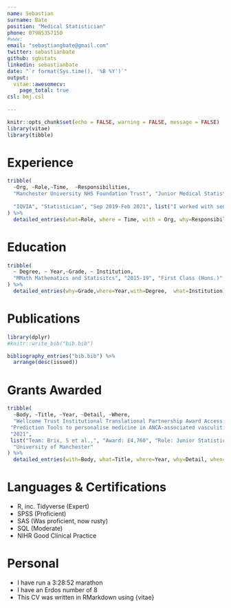 ---
name: Sebastian
surname: Bate
position: "Medical Statistician"
phone: 07985357150
#www: 
email: "sebastiangbate@gmail.com"
twitter: sebastianbate
github: sgbstats
linkedin: sebastianbate
date: "`r format(Sys.time(), '%B %Y')`"
output: 
  vitae::awesomecv:
    page_total: true
csl: bmj.csl
    
---

```{r setup, include=FALSE}
knitr::opts_chunk$set(echo = FALSE, warning = FALSE, message = FALSE)
library(vitae)
library(tibble)
```

# Experience

```{r}
tribble(
  ~Org, ~Role,~Time,  ~Responsibilities,
  "Manchester University NHS Foundation Trust", "Junior Medical Statistician", "Mar 2021-", list("I have been involved in multiple studies and lead on statistical design and analysis from concept through to dissemination.","I support all levels of researchers from undergraduate and postgraduate students, through to clinical academics and consultants.","I have been responsible for reviewing the design, statistical accuracy and overall viability of all trust sponsored research protocols prior to ethics submission in collaboration with senior statisticians.","I have multiple collaborations with clinicians across the whole of MFT, The University of Manchester, and other trusts, including Renal, Critical Care, Gastroenterology, Cardiovascular, Cystic Fibrosis, Respiratory, Oncogeriatrics, Dermatology, Oncoplastic Surgery, Physiotherapy, Maternity, Trauma Care, and ENT.", "I am the resident statistician for Respiratory Medicine Journal Club where I lead discussions critically appraising research and providing statistical context.", "I have given multiple talks on statistics for critical appraisal across the trust and I am the subject matter expert for meta-analysis.", "I have provided informal mentoring to junior team members."),
  
  "IQVIA", "Statistician", "Sep 2019-Feb 2021", list("I worked with senior biostatistics staff on the evaluation, interpretation, and reporting of study results, including writing the analysis data reviewer’s guide for one study.","I quality controlled regulatory documents including CSRs, summaries of clinical efficacy and safety, prescribing information, and FDA briefing documents for large pivotal studies.","I assisted in developing study analysis plans, including sample size calculations, and mock TFLs across multiple studies.", "I programmed TFLs for use in CSRs across multiple studies.", "I provided guidance and interpretation on statistical matters to medical writers and statistical programmers.","I gained experience in applying the principles in ICH E6 (GCP), E9 (Statistics), E9R1 (Estimands).")
) %>% 
  detailed_entries(what=Role, where = Time, with = Org, why=Responsibilities)

```

# Education

```{r}

tribble(
  ~ Degree, ~ Year,~Grade, ~ Institution, 
  "MMath Mathematics and Statisitcs", "2015-19", "First Class (Hons.)", "University of Manchester"
) %>% 
  detailed_entries(why=Grade,where=Year,with=Degree,  what=Institution)
```


# Publications

```{r}
library(dplyr)
#knitr::write_bib("bib.bib")

bibliography_entries("bib.bib") %>%
  arrange(desc(issued))
```
# Grants Awarded

```{r}
tribble(
  ~Body, ~Title, ~Year, ~Detail, ~Where,
  "Wellcome Trust Institutional Translational Partnership Award Access to Expertise",
 "Prediction Tools to personalise medicine in ANCA-associated vasculitis. ",
 "2021",
 list("Team: Brix, S et al.,", "Award: £4,760", "Role: Junior Statistician"),
  "University of Manchester"
) %>% 
  detailed_entries(with=Body, what=Title, where=Year, why=Detail, when=Where)
```
# Languages & Certifications
* R, inc. Tidyverse (Expert)
* SPSS (Proficient)
* SAS (Was proficient, now rusty)
* SQL (Moderate)
* NIHR Good Clinical Practice


# Personal
* I have run a 3:28:52 marathon
* I have an Erdos number of 8
* This CV was written in RMarkdown using {vitae}

